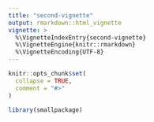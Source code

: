 ```yaml
---
title: "second-vignette"
output: rmarkdown::html_vignette
vignette: >
  %\VignetteIndexEntry{second-vignette}
  %\VignetteEngine{knitr::rmarkdown}
  %\VignetteEncoding{UTF-8}
---
```


```r
knitr::opts_chunk$set(
  collapse = TRUE,
  comment = "#>"
)
```

```r
library(smallpackage)
```

